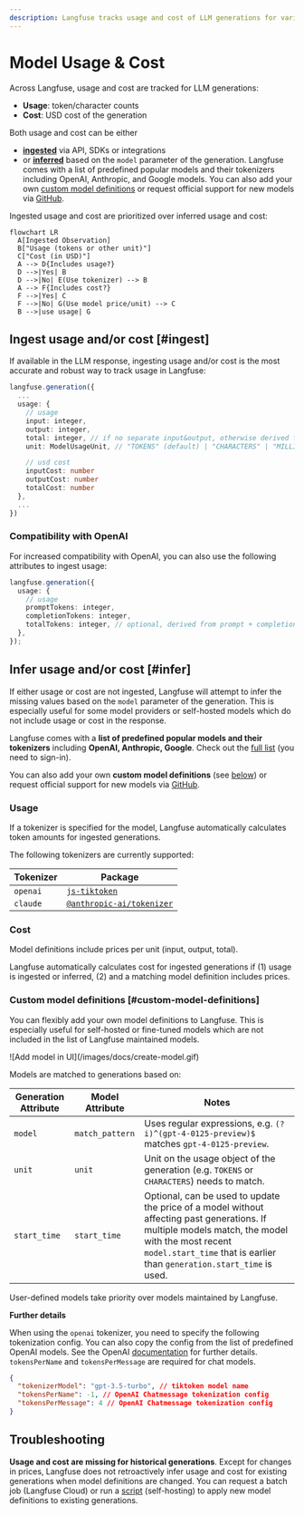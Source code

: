 ```yaml
---
description: Langfuse tracks usage and cost of LLM generations for various models (incl OpenAI, Anthropic, Google, and more). You can always add your own models.
---
```


# Model Usage & Cost

Across Langfuse, usage and cost are tracked for LLM generations:

- **Usage**: token/character counts
- **Cost**: USD cost of the generation

Both usage and cost can be either

- [**ingested**](#ingest) via API, SDKs or integrations
- or [**inferred**](#infer) based on the `model` parameter of the generation. Langfuse comes with a list of predefined popular models and their tokenizers including OpenAI, Anthropic, and Google models. You can also add your own [custom model definitions](#custom-model-definitions) or request official support for new models via [GitHub](/issue).

Ingested usage and cost are prioritized over inferred usage and cost:

```mermaid
flowchart LR
  A[Ingested Observation]
  B["Usage (tokens or other unit)"]
  C["Cost (in USD)"]
  A --> D{Includes usage?}
  D -->|Yes| B
  D -->|No| E(Use tokenizer) --> B
  A --> F{Includes cost?}
  F -->|Yes| C
  F -->|No| G(Use model price/unit) --> C
  B -->|use usage| G
```

## Ingest usage and/or cost [#ingest]

If available in the LLM response, ingesting usage and/or cost is the most accurate and robust way to track usage in Langfuse:

```typescript
langfuse.generation({
  ...
  usage: {
    // usage
    input: integer,
    output: integer,
    total: integer, // if no separate input&output, otherwise derived from input + output
    unit: ModelUsageUnit, // "TOKENS" (default) | "CHARACTERS" | "MILLISECONDS" | "SECONDS" | "IMAGES"

    // usd cost
    inputCost: number
    outputCost: number
    totalCost: number
  },
  ...
})
```

### Compatibility with OpenAI

For increased compatibility with OpenAI, you can also use the following attributes to ingest usage:

```typescript
langfuse.generation({
  usage: {
    // usage
    promptTokens: integer,
    completionTokens: integer,
    totalTokens: integer, // optional, derived from prompt + completion
  },
});
```

## Infer usage and/or cost [#infer]

If either usage or cost are not ingested, Langfuse will attempt to infer the missing values based on the `model` parameter of the generation. This is especially useful for some model providers or self-hosted models which do not include usage or cost in the response.

Langfuse comes with a **list of predefined popular models and their tokenizers** including **OpenAI, Anthropic, Google**. Check out the [full list](https://cloud.langfuse.com/project/clkpwwm0m000gmm094odg11gi/models) (you need to sign-in).

You can also add your own **custom model definitions** (see [below](#custom-model-definitions)) or request official support for new models via [GitHub](/issue).

### Usage

If a tokenizer is specified for the model, Langfuse automatically calculates token amounts for ingested generations.

The following tokenizers are currently supported:

| Tokenizer | Package                                                                            |
| --------- | ---------------------------------------------------------------------------------- |
| `openai`  | [`js-tiktoken`](https://www.npmjs.com/package/js-tiktoken)                         |
| `claude`  | [`@anthropic-ai/tokenizer`](https://www.npmjs.com/package/@anthropic-ai/tokenizer) |

### Cost

Model definitions include prices per unit (input, output, total).

Langfuse automatically calculates cost for ingested generations if (1) usage is ingested or inferred, (2) and a matching model definition includes prices.

### Custom model definitions [#custom-model-definitions]

You can flexibly add your own model definitions to Langfuse. This is especially useful for self-hosted or fine-tuned models which are not included in the list of Langfuse maintained models.

<Frame border>![Add model in UI](/images/docs/create-model.gif)</Frame>

Models are matched to generations based on:

| Generation Attribute | Model Attribute | Notes                                                                                                                                                                                                                      |
| -------------------- | --------------- | -------------------------------------------------------------------------------------------------------------------------------------------------------------------------------------------------------------------------- |
| `model`              | `match_pattern` | Uses regular expressions, e.g. `(?i)^(gpt-4-0125-preview)$` matches `gpt-4-0125-preview`.                                                                                                                                  |
| `unit`               | `unit`          | Unit on the usage object of the generation (e.g. `TOKENS` or `CHARACTERS`) needs to match.                                                                                                                                 |
| `start_time`         | `start_time`    | Optional, can be used to update the price of a model without affecting past generations. If multiple models match, the model with the most recent `model.start_time` that is earlier than `generation.start_time` is used. |

User-defined models take priority over models maintained by Langfuse.

**Further details**

When using the `openai` tokenizer, you need to specify the following tokenization config. You can also copy the config from the list of predefined OpenAI models. See the OpenAI [documentation](https://github.com/openai/openai-cookbook/blob/main/examples/How_to_count_tokens_with_tiktoken.ipynb) for further details. `tokensPerName` and `tokensPerMessage` are required for chat models.

```json
{
  "tokenizerModel": "gpt-3.5-turbo", // tiktoken model name
  "tokensPerName": -1, // OpenAI Chatmessage tokenization config
  "tokensPerMessage": 4 // OpenAI Chatmessage tokenization config
}
```

## Troubleshooting

**Usage and cost are missing for historical generations**. Except for changes in prices, Langfuse does not retroactively infer usage and cost for existing generations when model definitions are changed. You can request a batch job (Langfuse Cloud) or run a [script](/docs/deployment/self-host#migrate-models) (self-hosting) to apply new model definitions to existing generations.
